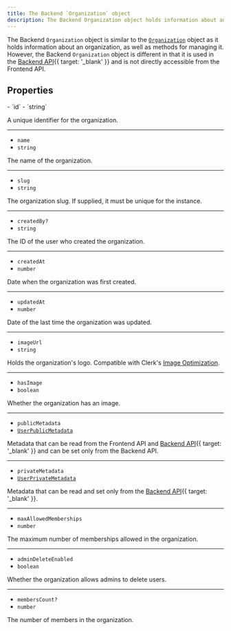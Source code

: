 ```yaml
---
title: The Backend `Organization` object
description: The Backend Organization object holds information about an organization, as well as methods for managing it. However, the it is different from the Organization object in that it is used in the Backend API and is not directly accessible from the Frontend API.
---
```


The Backend `Organization` object is similar to the [`Organization`](/docs/references/javascript/organization/organization) object as it holds information about an organization, as well as methods for managing it. However, the Backend `Organization` object is different in that it is used in the [Backend API](/docs/reference/backend-api/tag/Organizations#operation/ListOrganizations){{ target: '_blank' }} and is not directly accessible from the Frontend API.

## Properties

<Properties>
  - `id`
  - `string`

  A unique identifier for the organization.

  ---

  - `name`
  - `string`

  The name of the organization.

  ---

  - `slug`
  - `string`

  The organization slug. If supplied, it must be unique for the instance.

  ---

  - `createdBy?`
  - `string`

  The ID of the user who created the organization.

  ---

  - `createdAt`
  - `number`

  Date when the organization was first created.

  ---

  - `updatedAt`
  - `number`

  Date of the last time the organization was updated.

  ---

  - `imageUrl`
  - `string`

  Holds the organization's logo. Compatible with Clerk's [Image Optimization](/docs/guides/image-optimization/imageurl-image-optimization).

  ---

  - `hasImage`
  - `boolean`

  Whether the organization has an image.

  ---

  - `publicMetadata`
  - [`UserPublicMetadata`](/docs/references/javascript/types/metadata#user-public-metadata)

  Metadata that can be read from the Frontend API and [Backend API](/docs/reference/backend-api){{ target: '_blank' }} and can be set only from the Backend API.

  ---

  - `privateMetadata`
  - [`UserPrivateMetadata`](/docs/references/javascript/types/metadata#user-private-metadata)

  Metadata that can be read and set only from the [Backend API](/docs/reference/backend-api){{ target: '_blank' }}.

  ---

  - `maxAllowedMemberships`
  - `number`

  The maximum number of memberships allowed in the organization.

  ---

  - `adminDeleteEnabled`
  - `boolean`

  Whether the organization allows admins to delete users.

  ---

  - `membersCount?`
  - `number`

  The number of members in the organization.
</Properties>
